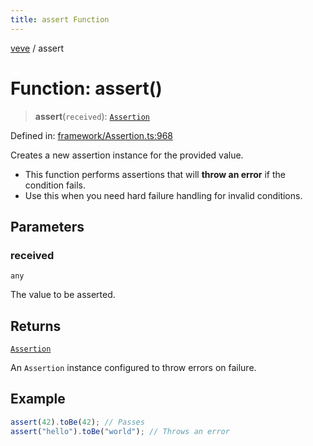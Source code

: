```yaml
---
title: assert Function
---
```


[veve](./Types) / assert


# Function: assert()

> **assert**(`received`): [`Assertion`](../classes/Assertion.md)

Defined in: [framework/Assertion.ts:968](https://github.com/tinytools-oss/veve/blob/be5b78158f59e7a302962ea6dd3ce70d92b54d39/src/framework/Assertion.ts#L968)

Creates a new assertion instance for the provided value.
- This function performs assertions that will **throw an error** if the condition fails.
- Use this when you need hard failure handling for invalid conditions.

## Parameters

### received

`any`

The value to be asserted.

## Returns

[`Assertion`](../classes/Assertion.md)

An `Assertion` instance configured to throw errors on failure.

## Example

```ts
assert(42).toBe(42); // Passes
assert("hello").toBe("world"); // Throws an error
```
